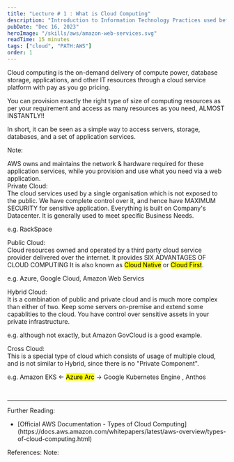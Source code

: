 ```yaml
---
title: "Lecture # 1 : What is Cloud Computing"
description: "Introduction to Information Technology Practices used before Cloud Computing"
pubDate: "Dec 16, 2023"
heroImage: "/skills/aws/amazon-web-services.svg"
readTime: 15 minutes
tags: ["cloud", "PATH:AWS"]
order: 1
---
```



Cloud computing is the on-demand delivery of compute power, database storage, applications, and other IT resources
through a cloud service platform with pay as you go pricing.

You can provision exactly the right type of size of computing resources as per your requirement and access as many
resources as you need, ALMOST INSTANTLY!!

In short, it can be seen as a simple way to access servers, storage, databases, and a set of application services.

Note:

<div class="pl-6">
	AWS owns and maintains the network & hardware required for these application
	services, while you provision and use what you need via a web application.
</div>

<Section
	link="deployment-models-of-cloud"
	title="The Deployment Models of the Cloud"
/>

<div class="text-2xl">Private Cloud:</div>
The cloud services used by a single organisation which is not exposed to the public.
We have complete control over it, and hence have MAXIMUM SECURITY for sensitive application.
Everything is built on Company's Datacenter.
It is generally used to meet specific Business Needs.

e.g. RackSpace

<div class="text-2xl">Public Cloud:</div>
Cloud resources owned and operated by a third party cloud service provider delivered over the internet.
It provides SIX ADVANTAGES OF CLOUD COMPUTING
It is also known as <mark>Cloud Native</mark> or <mark>Cloud First</mark>.

e.g. Azure, Google Cloud, Amazon Web Servics

<div class="text-2xl">Hybrid Cloud:</div>
It is a combination of public and private cloud and is much more complex than
either of two. Keep some servers on-premise and extend some capablities to the cloud.
You have control over sensitive assets in your private infrastructure.

e.g. although not exactly, but Amazon GovCloud is a good example.

<div class="text-2xl">Cross Cloud:</div>
This is a special type of cloud which consists of usage of multiple cloud, and is not 
similar to Hybrid, since there is no "Private Component".

e.g. Amazon EKS \<- <mark>Azure Arc</mark> -> Google Kubernetes Engine , Anthos


<br />
<hr />
<span>Further Reading:</span>
<ul class="list-disc text-blue-600 pl-5">
	<li>
		[Official AWS Documentation - Types of Cloud Computing](https://docs.aws.amazon.com/whitepapers/latest/aws-overview/types-of-cloud-computing.html)
	</li>
</ul>

<span>References:</span>
<span>Note:</span>

<div class="pl-6">

</div>
